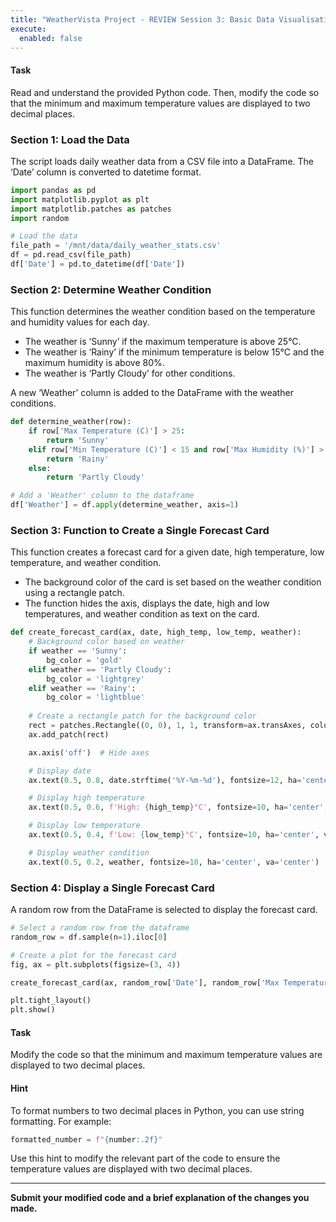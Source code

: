 ```yaml
---
title: "WeatherVista Project - REVIEW Session 3: Basic Data Visualisation with Matplotlib and Pandas"
execute: 
  enabled: false
---
```


#### Task
Read and understand the provided Python code. Then, modify the code so that the minimum and maximum temperature values are displayed to two decimal places.

### Section 1: Load the Data

The script loads daily weather data from a CSV file into a DataFrame. The 'Date' column is converted to datetime format.

```python
import pandas as pd
import matplotlib.pyplot as plt
import matplotlib.patches as patches
import random

# Load the data
file_path = '/mnt/data/daily_weather_stats.csv'
df = pd.read_csv(file_path)
df['Date'] = pd.to_datetime(df['Date'])
```

### Section 2: Determine Weather Condition

This function determines the weather condition based on the temperature and humidity values for each day.

- The weather is 'Sunny' if the maximum temperature is above 25°C.
- The weather is 'Rainy' if the minimum temperature is below 15°C and the maximum humidity is above 80%.
- The weather is 'Partly Cloudy' for other conditions.

A new 'Weather' column is added to the DataFrame with the weather conditions.

```python
def determine_weather(row):
    if row['Max Temperature (C)'] > 25:
        return 'Sunny'
    elif row['Min Temperature (C)'] < 15 and row['Max Humidity (%)'] > 80:
        return 'Rainy'
    else:
        return 'Partly Cloudy'

# Add a 'Weather' column to the dataframe
df['Weather'] = df.apply(determine_weather, axis=1)
```

### Section 3: Function to Create a Single Forecast Card

This function creates a forecast card for a given date, high temperature, low temperature, and weather condition.

- The background color of the card is set based on the weather condition using a rectangle patch.
- The function hides the axis, displays the date, high and low temperatures, and weather condition as text on the card.

```python
def create_forecast_card(ax, date, high_temp, low_temp, weather):
    # Background color based on weather
    if weather == 'Sunny':
        bg_color = 'gold'
    elif weather == 'Partly Cloudy':
        bg_color = 'lightgrey'
    elif weather == 'Rainy':
        bg_color = 'lightblue'
    
    # Create a rectangle patch for the background color
    rect = patches.Rectangle((0, 0), 1, 1, transform=ax.transAxes, color=bg_color, zorder=0)
    ax.add_patch(rect)

    ax.axis('off')  # Hide axes

    # Display date
    ax.text(0.5, 0.8, date.strftime('%Y-%m-%d'), fontsize=12, ha='center', va='center')

    # Display high temperature
    ax.text(0.5, 0.6, f'High: {high_temp}°C', fontsize=10, ha='center', va='center', color='red')

    # Display low temperature
    ax.text(0.5, 0.4, f'Low: {low_temp}°C', fontsize=10, ha='center', va='center', color='blue')

    # Display weather condition
    ax.text(0.5, 0.2, weather, fontsize=10, ha='center', va='center')
```

### Section 4: Display a Single Forecast Card

A random row from the DataFrame is selected to display the forecast card.

```python
# Select a random row from the dataframe
random_row = df.sample(n=1).iloc[0]

# Create a plot for the forecast card
fig, ax = plt.subplots(figsize=(3, 4))

create_forecast_card(ax, random_row['Date'], random_row['Max Temperature (C)'], random_row['Min Temperature (C)'], random_row['Weather'])

plt.tight_layout()
plt.show()
```

#### Task

Modify the code so that the minimum and maximum temperature values are displayed to two decimal places.

#### Hint
To format numbers to two decimal places in Python, you can use string formatting. For example:
```python
formatted_number = f"{number:.2f}"
```
Use this hint to modify the relevant part of the code to ensure the temperature values are displayed with two decimal places.

---

**Submit your modified code and a brief explanation of the changes you made.**
